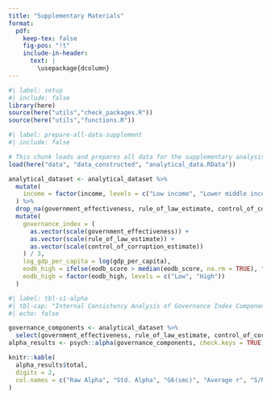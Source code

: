 ```yaml
---
title: "Supplementary Materials"
format:
  pdf:
    keep-tex: false
    fig-pos: "!t"
    include-in-header: 
      text: |
        \usepackage{dcolumn}
---
```


```r
#| label: setup
#| include: false
library(here)
source(here("utils","check_packages.R"))
source(here("utils","functions.R"))
```


```r
#| label: prepare-all-data-supplement
#| include: false

# This chunk loads and prepares all data for the supplementary analysis.
load(here("data", "data_constructed", "analytical_data.RData"))

analytical_dataset <- analytical_dataset %>%
  mutate(
    income = factor(income, levels = c("Low income", "Lower middle income", "Upper middle income", "High income"))
  ) %>%
  drop_na(government_effectiveness, rule_of_law_estimate, control_of_corruption_estimate) %>%
  mutate(
    governance_index = (
      as.vector(scale(government_effectiveness)) + 
      as.vector(scale(rule_of_law_estimate)) + 
      as.vector(scale(control_of_corruption_estimate))
    ) / 3,
    log_gdp_per_capita = log(gdp_per_capita),
    eodb_high = ifelse(eodb_score > median(eodb_score, na.rm = TRUE), "High", "Low"),
    eodb_high = factor(eodb_high, levels = c("Low", "High"))
  )
```


```r
#| label: tbl-s1-alpha
#| tbl-cap: "Internal Consistency Analysis of Governance Index Components"
#| echo: false

governance_components <- analytical_dataset %>%
  select(government_effectiveness, rule_of_law_estimate, control_of_corruption_estimate)
alpha_results <- psych::alpha(governance_components, check.keys = TRUE)

knitr::kable(
  alpha_results$total,
  digits = 2,
  col.names = c("Raw Alpha", "Std. Alpha", "G6(smc)", "Average r", "S/N", "ase", "mean", "sd", "median_r")
)
```

